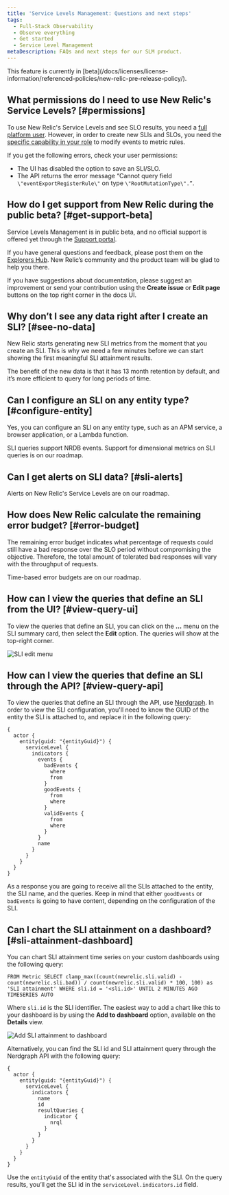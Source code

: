 ```yaml
---
title: 'Service Levels Management: Questions and next steps'
tags:
  - Full-Stack Observability
  - Observe everything
  - Get started
  - Service Level Management
metaDescription: FAQs and next steps for our SLM product.
---
```


<Callout title="BETA FEATURE">
This feature is currently in [beta](/docs/licenses/license-information/referenced-policies/new-relic-pre-release-policy/).
</Callout>

## What permissions do I need to use New Relic's Service Levels? [#permissions]

To use New Relic's Service Levels and see SLO results, you need a [full platform user](/docs/accounts/accounts-billing/new-relic-one-user-management/new-relic-one-user-model-understand-user-structure/#user-type). However, in order to create new SLIs and SLOs, you need the [specific capability in your role](/docs/accounts/accounts-billing/new-relic-one-user-management/new-relic-one-user-model-understand-user-structure/#capabilities) to modify events to metric rules.

If you get the following errors, check your user permissions:
* The UI has disabled the option to save an SLI/SLO.
* The API returns the error message “Cannot query field `\"eventExportRegisterRule\"` on type `\"RootMutationType\".”`.

## How do I get support from New Relic during the public beta? [#get-support-beta]

Service Levels Management is in public beta, and no official support is offered yet through the [Support portal](/docs/using-new-relic/welcome-new-relic/get-started/find-help-use-support-portal/).

If you have general questions and feedback, please post them on the [Explorers Hub](https://discuss.newrelic.com/). New Relic’s community and the product team will be glad to help you there.

If you have suggestions about documentation, please suggest an improvement or send your contribution using the **Create issue** or **Edit page** buttons on the top right corner in the docs UI.

## Why don’t I see any data right after I create an SLI? [#see-no-data]

New Relic starts generating new SLI metrics from the moment that you create an SLI. This is why we need a few minutes before we can start showing the first meaningful SLI attainment results.

The benefit of the new data is that it has 13 month retention by default, and it’s more efficient to query for long periods of time.

## Can I configure an SLI on any entity type? [#configure-entity]

Yes, you can configure an SLI on any entity type, such as an APM service, a browser application, or a Lambda function.

SLI queries support NRDB events. Support for dimensional metrics on SLI queries is on our roadmap.

## Can I get alerts on SLI data? [#sli-alerts]

Alerts on New Relic's Service Levels are on our roadmap.

## How does New Relic calculate the remaining error budget? [#error-budget]

The remaining error budget indicates what percentage of requests could still have a bad response over the SLO period without compromising the objective. Therefore, the total amount of tolerated bad responses will vary with the throughput of requests.

Time-based error budgets are on our roadmap.

## How can I view the queries that define an SLI from the UI? [#view-query-ui]

To view the queries that define an SLI, you can click on the **...** menu on the SLI summary card, then select the **Edit** option. The queries will show at the top-right corner.

![SLI edit menu](./images/slm_edit_menu_2.png "SLI edit menu.png")

## How can I view the queries that define an SLI through the API? [#view-query-api]

To view the queries that define an SLI through the API, use [Nerdgraph](/docs/apis/nerdgraph/examples/nerdgraph-slm/#retrieve-config). In order to view the SLI configuration, you'll need to know the GUID of the entity the SLI is attached to, and replace it in the following query:

```
{
  actor {
    entity(guid: "{entityGuid}") {
      serviceLevel {
        indicators {
          events {
            badEvents {
              where
              from
            }
            goodEvents {
              from
              where
            }
            validEvents {
              from
              where
            }
          }
          name
        }
      }
    }
  }
}
```

As a response you are going to receive all the SLIs attached to the entity, the SLI name, and the queries. Keep in mind that either `goodEvents` or `badEvents` is going to have content, depending on the configuration of the SLI.

## Can I chart the SLI attainment on a dashboard? [#sli-attainment-dashboard]

You can chart SLI attainment time series on your custom dashboards using the following query:

```
FROM Metric SELECT clamp_max((count(newrelic.sli.valid) - count(newrelic.sli.bad)) / count(newrelic.sli.valid) * 100, 100) as 'SLI attainment' WHERE sli.id = '<sli.id>' UNTIL 2 MINUTES AGO TIMESERIES AUTO
```

Where `sli.id` is the SLI identifier. The easiest way to add a chart like this to your dashboard is by using the **Add to dashboard** option, available on the **Details** view.

![Add SLI attainment to dashboard](./images/slm_add_to_dashboard.png "Add SLI attainment to dashboard.png")

Alternatively, you can find the SLI id and SLI attainment query through the Nerdgraph API with the following query:

```
{
  actor {
    entity(guid: "{entityGuid}") {
      serviceLevel {
        indicators {
          name
          id
          resultQueries {
            indicator {
              nrql
            }
          }
        }
      }
    }
  }
}
```

Use the `entityGuid` of the entity that's associated with the SLI. On the query results, you’ll get the SLI id in the `serviceLevel.indicators.id` field.
